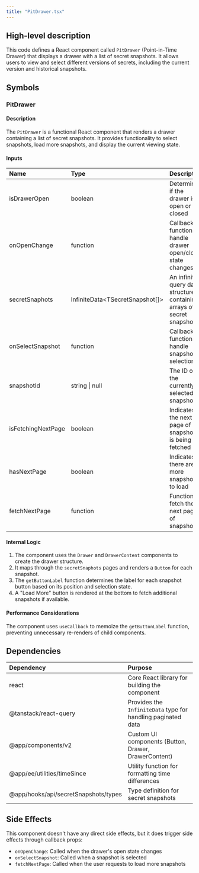 ```yaml
---
title: "PitDrawer.tsx"
---
```


## High-level description
This code defines a React component called `PitDrawer` (Point-in-Time Drawer) that displays a drawer with a list of secret snapshots. It allows users to view and select different versions of secrets, including the current version and historical snapshots.

## Symbols

### PitDrawer
#### Description
The `PitDrawer` is a functional React component that renders a drawer containing a list of secret snapshots. It provides functionality to select snapshots, load more snapshots, and display the current viewing state.

#### Inputs
| Name | Type | Description |
|:-----|:-----|:------------|
| isDrawerOpen | boolean | Determines if the drawer is open or closed |
| onOpenChange | function | Callback function to handle drawer open/close state changes |
| secretSnaphots | InfiniteData&lt;TSecretSnapshot[]&gt; | An infinite query data structure containing arrays of secret snapshots |
| onSelectSnapshot | function | Callback function to handle snapshot selection |
| snapshotId | string \| null | The ID of the currently selected snapshot |
| isFetchingNextPage | boolean | Indicates if the next page of snapshots is being fetched |
| hasNextPage | boolean | Indicates if there are more snapshots to load |
| fetchNextPage | function | Function to fetch the next page of snapshots |

#### Internal Logic
1. The component uses the `Drawer` and `DrawerContent` components to create the drawer structure.
2. It maps through the `secretSnaphots` pages and renders a `Button` for each snapshot.
3. The `getButtonLabel` function determines the label for each snapshot button based on its position and selection state.
4. A "Load More" button is rendered at the bottom to fetch additional snapshots if available.

#### Performance Considerations
The component uses `useCallback` to memoize the `getButtonLabel` function, preventing unnecessary re-renders of child components.

## Dependencies
| Dependency | Purpose |
|:-----------|:--------|
| react | Core React library for building the component |
| @tanstack/react-query | Provides the `InfiniteData` type for handling paginated data |
| @app/components/v2 | Custom UI components (Button, Drawer, DrawerContent) |
| @app/ee/utilities/timeSince | Utility function for formatting time differences |
| @app/hooks/api/secretSnapshots/types | Type definition for secret snapshots |

## Side Effects
This component doesn't have any direct side effects, but it does trigger side effects through callback props:
- `onOpenChange`: Called when the drawer's open state changes
- `onSelectSnapshot`: Called when a snapshot is selected
- `fetchNextPage`: Called when the user requests to load more snapshots